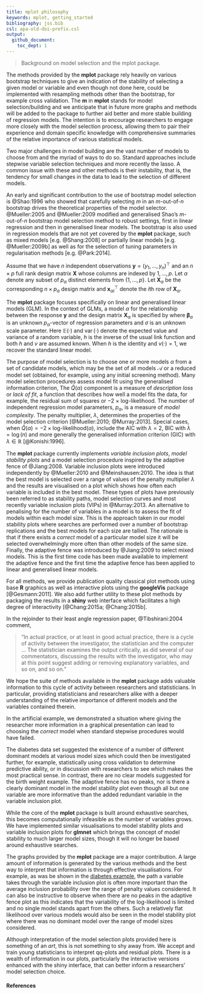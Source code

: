 ```yaml
---
title: mplot philosophy
keywords: mplot, getting_started
bibliography: jss.bib
csl: apa-old-doi-prefix.csl
output: 
  github_document:
    toc_dept: 1
---
```


> Background on model selection and the mplot package.

The methods provided by the **mplot** package rely heavily on various bootstrap techniques to give an indication of the stability of selecting a given model or variable and even though not done here, could be implemented with resampling methods other than the bootstrap, for example cross validation. The **m** in **mplot** stands for model selection/building and we anticipate that in  future more graphs and methods will be added to the package to further aid better and more stable building of regression models.  The intention is to encourage researchers to engage more closely with the model selection process, allowing them to pair their experience and domain specific knowledge with comprehensive summaries of the relative importance of various statistical models.

Two major challenges in model building are the vast number of models to choose from and the myriad of ways to do so.  Standard approaches include stepwise variable selection techniques and more recently the lasso. A common issue with these and other methods is their instability, that is, the tendency for small changes in the data to lead to the selection of different models.

An early and significant contribution to the use of bootstrap model selection is @Shao:1996 who showed that carefully selecting $m$ in an $m$-out-of-$n$ bootstrap drives the theoretical properties of the model selector. @Mueller:2005 and @Mueller:2009 modified and generalised Shao's $m$-out-of-$n$ bootstrap model selection method to robust settings, first in linear regression and then in generalised linear models. The bootstrap is also used in regression models that are not yet covered by the **mplot** package, such as mixed models [e.g. @Shang:2008] or partially linear models [e.g. @Mueller:2009b] as well as for the selection of tuning parameters in regularisation methods [e.g. @Park:2014].

Assume that we have $n$ independent observations $\mathbf{y} = (y_{1},\ldots,y_{n})^{\top}$ and an $n\times p$ full rank design matrix $\mathbf{X}$ whose columns are indexed by $1,\ldots,p$. Let $\alpha$ denote any subset of $p_{\alpha}$ distinct elements from $\{1,\ldots,p\}$. Let $\mathbf{X}_{\alpha}$ be the corresponding $n\times p_{\alpha}$ design matrix and $\mathbf{x}_{\alpha i}^{\top}$ denote the $i$th row of $\mathbf{X}_{\alpha}$.

The **mplot** package focuses specifically on linear and generalised linear models (GLM). In the context of GLMs, a model $\alpha$ for the relationship between the response $\mathbf{y}$ and the design matrix $\mathbf{X}_{\alpha}$ is specified by
\begin{align}
\mathbb{E}(\mathbf{y}) = h(\mathbf{X}_{\alpha}^{\top}\boldsymbol{\beta}_{\alpha}), \text{ and }\operatorname{var}(\mathbf{y}) = \sigma^{2}v(h(\mathbf{X}_{\alpha}^{\top}\boldsymbol{\beta}_{\alpha})),
\end{align}
where $\boldsymbol{\beta}_{\alpha}$ is an unknown $p_{\alpha}$-vector of regression parameters and $\sigma$ is an unknown scale parameter. Here $\mathbb{E}(\cdot)$ and $\operatorname{var}(\cdot)$  denote the expected value and variance of a random variable, $h$ is the inverse of the usual link function and both $h$ and $v$ are assumed known. When $h$ is the identity and $v(\cdot)=1$, we recover the standard linear model.  

The purpose of model selection is to choose one or more models $\alpha$ from a set of candidate models, which may be the set of all models $\mathcal{A}$ or a reduced model set (obtained, for example, using any initial screening method). Many model selection procedures assess model fit using the generalised information criterion,
\begin{equation}
\textrm{GIC}(\alpha,\lambda) = \hat{Q}(\alpha) + \lambda p_{\alpha}. \label{GIC}
\end{equation}
The $\hat{Q}(\alpha)$ component is a measure of _description loss_ or _lack of fit_, a function that describes how well a model fits the data, for example, the residual sum of squares or $-2~\times~\text{log-likelihood}$. The number of independent regression model parameters, $p_{\alpha}$, is a measure of _model complexity_. The penalty multiplier, $\lambda$, determines the properties of the model selection criterion [@Mueller:2010; @Murray:2013]. Special cases, when $\hat{Q}(\alpha)=-2\times\text{log-likelihood}(\alpha)$, include the AIC with $\lambda=2$, BIC with $\lambda=\log(n)$ and more generally the generalised information criterion (GIC) with $\lambda\in\mathbb{R}$ [@Konishi:1996].

The **mplot** package currently implements _variable inclusion plots_, _model stability plots_ and a model selection procedure inspired by the adaptive fence of @Jiang:2008.  Variable inclusion plots were introduced independently by @Mueller:2010 and @Meinshausen:2010. The idea is that the best model is selected over a range of values of the penalty multiplier $\lambda$ and the results are visualised on a plot which shows how often each variable is included in the best model.  These types of plots have previously been referred to as stability paths, model selection curves and most recently variable inclusion plots (VIPs) in @Murray:2013.  An alternative to penalising for the number of variables in a model is to assess the fit of models within each model size. This is the approach taken in our model stability plots where searches are performed over a number of bootstrap replications and the best models for each size are tallied. The rationale is that if there exists a _correct_ model of a particular model size it will be selected overwhelmingly more often than other models of the same size.  Finally, the adaptive fence was introduced by @Jiang:2009 to select mixed models.  This is the first time code has been made available to implement the adaptive fence and the first time the adaptive fence has been applied to linear and generalised linear models.

For all methods, we provide publication quality classical plot methods using base **R** graphics as well as interactive plots using the **googleVis** package [@Gesmann:2011]. We also add further utility to these plot methods by packaging the results in a **shiny** web interface which facilitates a high degree of interactivity [@Chang:2015a; @Chang:2015b].



In the rejoinder to their least angle regression paper, @Tibshirani:2004 comment,

> "In actual practice, or at least in good actual practice, there is a cycle of activity between the investigator, the statistician and the computer ...  The statistician examines the output critically, as did several of our commentators, discussing the results with the investigator, who may at this point suggest adding or removing explanatory variables, and so on, and so on."

We hope the suite of methods available in the **mplot** package adds valuable information to this cycle of activity between researchers and statisticians.  In particular, providing statisticians and researchers alike with a deeper understanding of the relative importance of different models and the variables contained therein.

In the artificial example, we demonstrated a situation where giving the researcher more information in a graphical presentation can lead to choosing the _correct_ model when standard stepwise procedures would have failed.  

The diabetes data set suggested the existence of a number of different dominant models at various model sizes which could then be investigated further, for example, statistically using cross validation to determine predictive ability, or in discussion with researchers to see which makes the most practical sense.  In contrast, there are no clear models suggested for the birth weight example.  The adaptive fence has no peaks, nor is there a clearly dominant model in the model stability plot even though all but one variable are more informative than the added redundant variable in the variable inclusion plot.

While the core of the **mplot** package is built around exhaustive searches, this becomes computationally infeasible as the number of variables grows.  We have implemented similar visualisations to model stability plots and variable inclusion plots for **glmnet** which  brings the concept of model stability to much larger model sizes, though it will no longer be based around exhaustive searches.

The graphs provided by the **mplot** package are a major contribution.  A large amount of information is generated by the various methods and the best way to interpret that information is through effective visualisations.  For example, as was be shown in the [diabetes example](diabetes), the path a variable takes through the variable inclusion plot is often more important than the average inclusion probability over the range of penalty values considered.  It can also be instructive to observe when there are no peaks in the adaptive fence plot as this indicates that the variability of the log-likelihood is limited and no single model stands apart from the others.  Such a relatively flat likelihood over various models would also be seen in the model stability plot where there was no dominant model over the range of model sizes considered.

Although interpretation of the model selection plots provided here is something of an _art_, this is not something to shy away from.  We accept and train young statisticians to interpret qq-plots and residual plots.  There is a wealth of information in our plots, particularly the interactive versions enhanced with the shiny interface, that can better inform a researchers' model selection choice.

#### References
